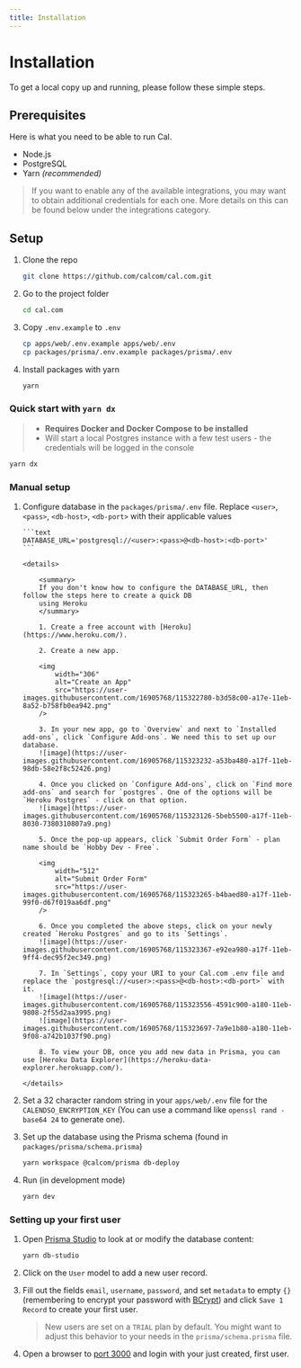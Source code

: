 ```yaml
---
title: Installation
---
```


# Installation

To get a local copy up and running, please follow these simple steps.

## Prerequisites

Here is what you need to be able to run Cal.

- Node.js
- PostgreSQL
- Yarn _(recommended)_

> If you want to enable any of the available integrations, you may want to obtain additional credentials for each one. More details on this can be found below under the integrations category.

## Setup

1. Clone the repo

   ```sh
   git clone https://github.com/calcom/cal.com.git
   ```

1. Go to the project folder

   ```sh
   cd cal.com
   ```

1. Copy `.env.example` to `.env`

   ```sh
   cp apps/web/.env.example apps/web/.env
   cp packages/prisma/.env.example packages/prisma/.env
   ```

1. Install packages with yarn

   ```sh
   yarn
   ```

### Quick start with `yarn dx`

> - **Requires Docker and Docker Compose to be installed**
> - Will start a local Postgres instance with a few test users - the credentials will be logged in the console

```sh
yarn dx
```

### Manual setup

1.  Configure database in the `packages/prisma/.env` file. Replace `<user>`, `<pass>`, `<db-host>`, `<db-port>` with their applicable values

        ```text
        DATABASE_URL='postgresql://<user>:<pass>@<db-host>:<db-port>'
        ```

        <details>

            <summary>
            If you don't know how to configure the DATABASE_URL, then follow the steps here to create a quick DB
            using Heroku
            </summary>

            1. Create a free account with [Heroku](https://www.heroku.com/).

            2. Create a new app.

            <img
                width="306"
                alt="Create an App"
                src="https://user-images.githubusercontent.com/16905768/115322780-b3d58c00-a17e-11eb-8a52-b758fb0ea942.png"
            />

            3. In your new app, go to `Overview` and next to `Installed add-ons`, click `Configure Add-ons`. We need this to set up our database.
            ![image](https://user-images.githubusercontent.com/16905768/115323232-a53ba480-a17f-11eb-98db-58e2f8c52426.png)

            4. Once you clicked on `Configure Add-ons`, click on `Find more add-ons` and search for `postgres`. One of the options will be `Heroku Postgres` - click on that option.
            ![image](https://user-images.githubusercontent.com/16905768/115323126-5beb5500-a17f-11eb-8030-7380310807a9.png)

            5. Once the pop-up appears, click `Submit Order Form` - plan name should be `Hobby Dev - Free`.

            <img
                width="512"
                alt="Submit Order Form"
                src="https://user-images.githubusercontent.com/16905768/115323265-b4baed80-a17f-11eb-99f0-d67f019aa6df.png"
            />

            6. Once you completed the above steps, click on your newly created `Heroku Postgres` and go to its `Settings`.
            ![image](https://user-images.githubusercontent.com/16905768/115323367-e92ea980-a17f-11eb-9ff4-dec95f2ec349.png)

            7. In `Settings`, copy your URI to your Cal.com .env file and replace the `postgresql://<user>:<pass>@<db-host>:<db-port>` with it.
            ![image](https://user-images.githubusercontent.com/16905768/115323556-4591c900-a180-11eb-9808-2f55d2aa3995.png)
            ![image](https://user-images.githubusercontent.com/16905768/115323697-7a9e1b80-a180-11eb-9f08-a742b1037f90.png)

            8. To view your DB, once you add new data in Prisma, you can use [Heroku Data Explorer](https://heroku-data-explorer.herokuapp.com/).

        </details>

1.  Set a 32 character random string in your `apps/web/.env` file for the `CALENDSO_ENCRYPTION_KEY` (You can use a command like `openssl rand -base64 24` to generate one).
1.  Set up the database using the Prisma schema (found in `packages/prisma/schema.prisma`)

    ```sh
    yarn workspace @calcom/prisma db-deploy
    ```

1.  Run (in development mode)

    ```sh
    yarn dev
    ```

### Setting up your first user

1. Open [Prisma Studio](https://www.prisma.io/studio) to look at or modify the database content:

   ```sh
   yarn db-studio
   ```

1. Click on the `User` model to add a new user record.
1. Fill out the fields `email`, `username`, `password`, and set `metadata` to empty `{}` (remembering to encrypt your password with [BCrypt](https://bcrypt-generator.com/)) and click `Save 1 Record` to create your first user.
   > New users are set on a `TRIAL` plan by default. You might want to adjust this behavior to your needs in the `prisma/schema.prisma` file.
1. Open a browser to [port 3000](http://localhost:3000) and login with your just created, first user.
